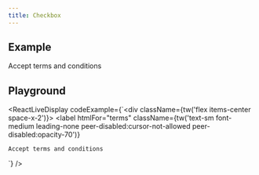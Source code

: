 ```yaml
---
title: Checkbox
---
```


## Example

<div className="flex items-center space-x-2">
  <Checkbox id="terms" />
  <label
    htmlFor="terms"
    className="text-sm font-medium leading-none peer-disabled:cursor-not-allowed peer-disabled:opacity-70"
  >
    Accept terms and conditions
  </label>
</div>

## Playground

<ReactLiveDisplay
  codeExample={`<div className={tw('flex items-center space-x-2')}>
  <Checkbox id="terms" />
  <label
    htmlFor="terms"
    className={tw('text-sm font-medium leading-none peer-disabled:cursor-not-allowed peer-disabled:opacity-70')}
  >
    Accept terms and conditions
  </label>
</div>`} />
